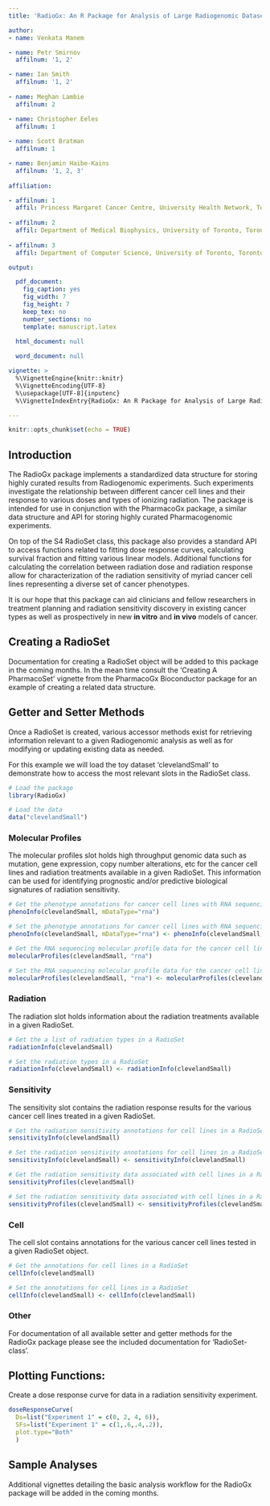 ```yaml
---
title: 'RadioGx: An R Package for Analysis of Large Radiogenomic Datasets'

author:  
- name: Venkata Manem

- name: Petr Smirnov
  affilnum: '1, 2'

- name: Ian Smith
  affilnum: '1, 2'
  
- name: Meghan Lambie
  affilnum: 2

- name: Christopher Eeles
  affilnum: 1
  
- name: Scott Bratman
  affilnum: 1

- name: Benjamin Haibe-Kains
  affilnum: '1, 2, 3'
  
affiliation: 

- affilnum: 1
  affil: Princess Margaret Cancer Centre, University Health Network, Toronto Canada
  
- affilnum: 2
  affil: Department of Medical Biophysics, University of Toronto, Toronto Canada
  
- affilnum: 3
  affil: Department of Computer Science, University of Toronto, Toronto Canada

output:

  pdf_document:
    fig_caption: yes
    fig_width: 7
    fig_height: 7
    keep_tex: no
    number_sections: no
    template: manuscript.latex

  html_document: null
  
  word_document: null

vignette: >
  %\VignetteEngine{knitr::knitr}
  %\VignetteEncoding{UTF-8}
  %\usepackage[UTF-8]{inputenc}
  %\VignetteIndexEntry{RadioGx: An R Package for Analysis of Large Radiogenomic Datasets}

---
```


```r
knitr::opts_chunk$set(echo = TRUE)
```

## Introduction

The RadioGx package implements a standardized data structure for storing highly
curated results from Radiogenomic experiments. Such experiments investigate the
relationship between different cancer cell lines and their response to various
doses and types of ionizing radiation. The package is intended for use in 
conjunction with the PharmacoGx package, a similar data structure and API for 
storing highly curated Pharmacogenomic experiments.

On top of the S4 RadioSet class, this package also provides a standard API 
to access functions related to fitting dose response curves, calculating survival
fraction and fitting various linear models. Additional functions for calculating
the correlation between radiation dose and radiation response allow
for characterization of the radiation sensitivity of myriad cancer cell lines
representing a diverse set of cancer phenotypes.

It is our hope that this package can aid clinicians and fellow researchers in
treatment planning and radiation sensitivity discovery in existing cancer types
as well as prospectively in new **in vitro** and **in vivo** models of cancer.

## Creating a RadioSet

Documentation for creating a RadioSet object will be added to this package 
in the coming months. In the mean time consult the 'Creating A PharmacoSet' 
vignette from the PharmacoGx Bioconductor package for an example of creating
a related data structure.

## Getter and Setter Methods

Once a RadioSet is created, various accessor methods exist for retrieving 
information relevant to a given Radiogenomic analysis as well as for modifying
or updating existing data as needed.

For this example we will load the toy dataset 'clevelandSmall' to demonstrate
how to access the most relevant slots in the RadioSet class.

```r
# Load the package
library(RadioGx)

# Load the data
data("clevelandSmall")
```

### Molecular Profiles

The molecular profiles slot holds high throughput genomic data such as mutation,
gene expression, copy number alterations, etc for the cancer cell lines and
radiation treatments available in a given RadioSet. This information can be used
for identifying prognostic and/or predictive biological signatures of radiation
sensitivity.

```r
# Get the phenotype annotations for cancer cell lines with RNA sequencing data
phenoInfo(clevelandSmall, mDataType="rna")

# Set the phenotype annotations for cancer cell lines with RNA sequencing data
phenoInfo(clevelandSmall, mDataType="rna") <- phenoInfo(clevelandSmall, mDataType="rna")

# Get the RNA sequencing molecular profile data for the cancer cell lines
molecularProfiles(clevelandSmall, "rna")

# Set the RNA sequencing molecular profile data for the cancer cell lines
molecularProfiles(clevelandSmall, "rna") <- molecularProfiles(clevelandSmall, "rna")
```

### Radiation

The radiation slot holds information about the radiation treatments available
in a given RadioSet.

```r
# Get the a list of radiation types in a RadioSet
radiationInfo(clevelandSmall)

# Set the radiation types in a RadioSet
radiationInfo(clevelandSmall) <- radiationInfo(clevelandSmall)
```

### Sensitivity

The sensitivity slot contains the radiation response results for the various 
cancer cell lines treated in a given RadioSet.

```r
# Get the radiation sensitivity annotations for cell lines in a RadioSet
sensitivityInfo(clevelandSmall)

# Set the radiation sensitivity annotations for cell lines in a RadioSet
sensitivityInfo(clevelandSmall) <- sensitivityInfo(clevelandSmall)

# Get the radiation sensitivity data associated with cell lines in a RadioSet
sensitivityProfiles(clevelandSmall)

# Set the radiation sensitivity data associated with cell lines in a RadioSet
sensitivityProfiles(clevelandSmall) <- sensitivityProfiles(clevelandSmall)
```

### Cell

The cell slot contains annotations for the various cancer cell lines tested
in a  given RadioSet object.

```r
# Get the annotations for cell lines in a RadioSet
cellInfo(clevelandSmall)

# Set the annotations for cell lines in a RadioSet
cellInfo(clevelandSmall) <- cellInfo(clevelandSmall)
```

### Other

For documentation of all available setter and getter methods for the RadioGx
package please see the included documentation for 'RadioSet-class'.

## Plotting Functions:

Create a dose response curve for data in a radiation sensitivity experiment.

```r
doseResponseCurve(
  Ds=list("Experiment 1" = c(0, 2, 4, 6)),
  SFs=list("Experiment 1" = c(1,.6,.4,.2)), 
  plot.type="Both"
  )
```

## Sample Analyses

Additional vignettes detailing the basic analysis workflow for the RadioGx 
package will be added in the coming months.
